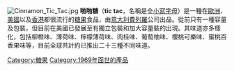{{Expand language|1=en|time=2021-10-29T08:33:10+00:00}}
[[File:Cinnamon_Tic_Tac.jpg|thumb]]
'''啪啪糖'''（'''tic tac'''，名稱是全[[小寫字母|小寫字母]]）是一種在[[歐洲|歐洲]]、[[美國|美國]]以及[[香港|香港]]都很流行的[[糖果|糖果]]食品，由[[意大利|意大利]][[費列羅|費列羅]]公司出品。從前只有一種容量及包裝，但目前在美國已發展至有獨立包裝和加大容量裝的出現。其味道亦多樣化，包括柳橙味、薄荷味、檸檬薄荷味、肉桂味、葡萄柚味、櫻桃可樂味、蜜桃百香果味等，目前全球共計約已推出二十三種不同味道。
{{Dessert-stub}}

{{費列羅的產品}}
[[Category:糖果|Category:糖果]]
[[Category:1969年面世的產品|Category:1969年面世的產品]]